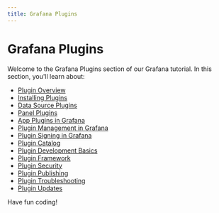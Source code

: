 ```yaml
---
title: Grafana Plugins
---
```


# Grafana Plugins

Welcome to the Grafana Plugins section of our Grafana tutorial. In this section, you'll learn about:

- [Plugin Overview](./0-plugin-overview.mdx)
- [Installing Plugins](./1-installing-plugins.mdx)
- [Data Source Plugins](./2-data-source-plugins.mdx)
- [Panel Plugins](./3-panel-plugins.mdx)
- [App Plugins in Grafana](./4-app-plugins.mdx)
- [Plugin Management in Grafana](./5-plugin-management.mdx)
- [Plugin Signing in Grafana](./6-plugin-signing.mdx)
- [Plugin Catalog](./7-plugin-catalog.mdx)
- [Plugin Development Basics](./8-plugin-development-basics.mdx)
- [Plugin Framework](./9-plugin-framework.mdx)
- [Plugin Security](./10-plugin-security.mdx)
- [Plugin Publishing](./11-plugin-publishing.mdx)
- [Plugin Troubleshooting](./12-plugin-troubleshooting.mdx)
- [Plugin Updates](./13-plugin-updates.mdx)

Have fun coding!